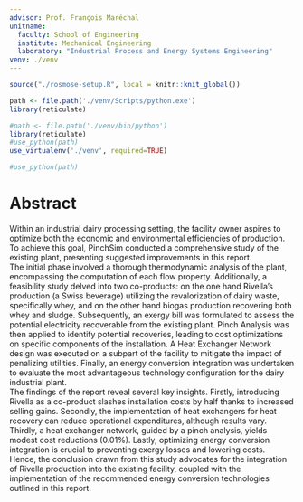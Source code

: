 ```yaml
---
advisor: Prof. François Maréchal
unitname:
  faculty: School of Engineering
  institute: Mechanical Engineering
  laboratory: "Industrial Process and Energy Systems Engineering"
venv: ./venv
---
```





```r
source("./rosmose-setup.R", local = knitr::knit_global())
```

```r
path <- file.path('./venv/Scripts/python.exe')
library(reticulate)

#path <- file.path('./venv/bin/python')
library(reticulate)
#use_python(path)
use_virtualenv('./venv', required=TRUE)

#use_python(path)

```

# Abstract {-}

Within an industrial dairy processing setting, the facility owner aspires to optimize both the economic and environmental efficiencies of production. To achieve this goal, PinchSim conducted a comprehensive study of the existing plant, presenting suggested improvements in this report. \
The initial phase involved a thorough thermodynamic analysis of the plant, encompassing the computation of each flow property. Additionally, a feasibility study delved into two co-products: on the one hand Rivella's production (a Swiss beverage) utilizing the revalorization of dairy waste, specifically whey, and  on the other hand biogas production recovering both whey and sludge. Subsequently, an exergy bill was formulated to assess the potential electricity recoverable from the existing plant. Pinch Analysis was then applied to identify potential recoveries, leading to cost optimizations on specific components of the installation. A Heat Exchanger Network design was executed on a subpart of the facility to mitigate the impact of penalizing utilities. Finally, an energy conversion integration was undertaken to evaluate the most advantageous technology configuration for the dairy industrial plant. \
The findings of the report reveal several key insights. Firstly, introducing Rivella as a co-product slashes installation costs by half thanks to increased selling gains. Secondly, the implementation of heat exchangers for heat recovery can reduce operational expenditures, although results vary. Thirdly, a heat exchanger network, guided by a pinch analysis, yields modest cost reductions (0.01%). Lastly, optimizing energy conversion integration is crucial to preventing exergy losses and lowering costs. \
Hence, the conclusion drawn from this study advocates for the integration of Rivella production into the existing facility, coupled with the implementation of the recommended energy conversion technologies outlined in this report.
